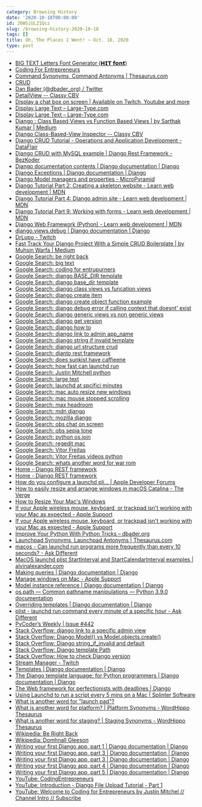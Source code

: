 ```yaml
---
category: Browsing History
date: '2020-10-18T00:00:00'
id: 20WSiULZ1Qcz
slug: /browsing-history-2020-10-18
tags: []
title: Oh, The Places I Went! ~ Oct. 18, 2020
type: post
---
```


- [BIG TEXT Letters Font Generator (𝗛𝗜𝗧 𝗳𝗼𝗻𝘁)](https://fsymbols.com/generators/tarty/)
- [Coding For Entrepreneurs](https://www.codingforentrepreneurs.com/)
- [Command Synonyms, Command Antonyms | Thesaurus.com](https://www.thesaurus.com/browse/command?s=t)
- [CRUD](http://docs.viewflow.io/frontend_crud.html)
- [Dan Bader (@dbader_org) / Twitter](https://twitter.com/intent/follow?original_referer=https%3A%2F%2Flarge-type.com&ref_src=twsrc%5Etfw&screen_name=dbader_org&tw_p=followbutton)
- [DetailView -- Classy CBV](https://ccbv.co.uk/projects/Django/3.0/django.views.generic.detail/DetailView/)
- [Display a chat box on screen | Available on Twitch, Youtube and more](https://streamlabs.com/obs-widgets/chat-box)
- [Display Large Text – Large-Type.com](https://large-type.com/#BRB)
- [Display Large Text – Large-Type.com](https://large-type.com/#brb)
- [Django : Class Based Views vs Function Based Views | by Sarthak Kumar | Medium](https://medium.com/@ksarthak4ever/django-class-based-views-vs-function-based-view-e74b47b2e41b)
- [Django Class-Based-View Inspector -- Classy CBV](https://ccbv.co.uk/)
- [Django CRUD Tutorial - Operations and Application Development - DataFlair](https://data-flair.training/blogs/django-crud-example/)
- [Django CRUD with MySQL example | Django Rest Framework - BezKoder](https://bezkoder.com/django-crud-mysql-rest-framework/)
- [Django documentation contents | Django documentation | Django](https://docs.djangoproject.com/en/3.1/contents/)
- [Django Exceptions | Django documentation | Django](https://docs.djangoproject.com/en/3.1/ref/exceptions/)
- [Django Model managers and properties - MicroPyramid](https://micropyramid.com/blog/django-model-managers-and-properties/)
- [Django Tutorial Part 2: Creating a skeleton website - Learn web development | MDN](https://developer.mozilla.org/en-US/docs/Learn/Server-side/Django/skeleton_website)
- [Django Tutorial Part 4: Django admin site - Learn web development | MDN](https://developer.mozilla.org/en-US/docs/Learn/Server-side/Django/Admin_site)
- [Django Tutorial Part 9: Working with forms - Learn web development | MDN](https://developer.mozilla.org/en-US/docs/Learn/Server-side/Django/Forms)
- [Django Web Framework (Python) - Learn web development | MDN](https://developer.mozilla.org/en-US/docs/Learn/Server-side/Django)
- [django.views.debug | Django documentation | Django](https://docs.djangoproject.com/en/1.10/_modules/django/views/debug/)
- [DrLupo - Twitch](https://www.twitch.tv/drlupo)
- [Fast Track Your Django Project With a Simple CRUD Boilerplate | by Muhsin Warfa | Medium](https://medium.com/@mwarfa/fast-track-your-django-project-with-a-simple-crud-boilerplate-523e4a64f651)
- [Google Search: be right back](https://www.google.com/search?client=safari&rls=en&q=be+right+back&ie=UTF-8&oe=UTF-8)
- [Google Search: big text](https://www.google.com/search?client=safari&rls=en&q=big+text&ie=UTF-8&oe=UTF-8)
- [Google Search: coding for entrupurners](https://www.google.com/search?client=safari&rls=en&q=coding+for+entrupurners&ie=UTF-8&oe=UTF-8)
- [Google Search: django BASE_DIR template](https://www.google.com/search?client=safari&rls=en&q=django+BASE_DIR+template&ie=UTF-8&oe=UTF-8)
- [Google Search: django base_dir template](https://www.google.com/search?client=safari&rls=en&q=django+base_dir+template&ie=UTF-8&oe=UTF-8)
- [Google Search: django class views vs funcation views](https://www.google.com/search?client=safari&rls=en&q=django+class+views+vs+funcation+views&ie=UTF-8&oe=UTF-8)
- [Google Search: django create item](https://www.google.com/search?client=safari&rls=en&q=django+create+item&ie=UTF-8&oe=UTF-8)
- [Google Search: django create object function example](https://www.google.com/search?newwindow=1&client=safari&rls=en&ei=ZfGMX_f4MOTc5gLA87boBw&q=django+create+object+function+example&oq=django+create+object+function+example&gs_lcp=CgZwc3ktYWIQAzIFCCEQoAEyBQghEKsCMgUIIRCrAjoECAAQRzoICCEQFhAdEB5Q4LQGWJvCBmCaxAZoAHACeACAAXSIAcYFkgEDNy4xmAEAoAEBqgEHZ3dzLXdpesgBCMABAQ&sclient=psy-ab&ved=0ahUKEwi3v77zxb_sAhVkrlkKHcC5DX0Q4dUDCAw&uact=5)
- [Google Search: django debug error if calling context that doesnt' exist](https://www.google.com/search?client=safari&rls=en&q=django+debug+error+if+calling+context+that+doesnt%27+exist&ie=UTF-8&oe=UTF-8)
- [Google Search: django generic views vs non generic views](https://www.google.com/search?client=safari&rls=en&q=django+generic+views+vs+non+generic+views&ie=UTF-8&oe=UTF-8)
- [Google Search: django get version](https://www.google.com/search?client=safari&rls=en&q=django+get+version&ie=UTF-8&oe=UTF-8)
- [Google Search: django how to](https://www.google.com/search?newwindow=1&client=safari&rls=en&tbm=vid&q=django+how+to&sa=X&ved=2ahUKEwjwoPm80b_sAhUSw1kKHQVVDKYQ8ccDKAR6BAgSEA4&biw=960&bih=489)
- [Google Search: django link to admin app_name](https://www.google.com/search?client=safari&rls=en&q=django+link+to+admin+app_name&ie=UTF-8&oe=UTF-8)
- [Google Search: django string if invalid template](https://www.google.com/search?client=safari&rls=en&q=django+string+if+invalid+template&ie=UTF-8&oe=UTF-8)
- [Google Search: django url structure crud](https://www.google.com/search?client=safari&rls=en&q=django+url+structure+crud&ie=UTF-8&oe=UTF-8)
- [Google Search: djanto rest framework](https://www.google.com/search?client=safari&rls=en&q=djanto+rest+framework&ie=UTF-8&oe=UTF-8)
- [Google Search: does sunkist have caffieene](https://www.google.com/search?client=safari&rls=en&q=does+sunkist+have+caffieene&ie=UTF-8&oe=UTF-8)
- [Google Search: how fast can launchd run](https://www.google.com/search?client=safari&rls=en&q=how+fast+can+launchd+run&ie=UTF-8&oe=UTF-8)
- [Google Search: Justin Mitchell python](https://www.google.com/search?newwindow=1&client=safari&rls=en&biw=960&bih=489&tbm=vid&ei=t_2MX9yQCsSK5wKI-7KQBQ&q=Justin+Mitchell+python+&oq=Justin+Mitchell+python+&gs_l=psy-ab.3..0i333k1.2319.3214.0.3379.8.8.0.0.0.0.144.746.6j2.8.0....0...1c.1.64.psy-ab..0.8.744...0j0i67k1j0i22i30k1j33i10k1.0.iCQhrYQuU14)
- [Google Search: large text](https://www.google.com/search?client=safari&rls=en&q=large+text&ie=UTF-8&oe=UTF-8)
- [Google Search: launchd at spcifici minutes](https://www.google.com/search?client=safari&rls=en&q=launchd+at+spcifici+minutes&ie=UTF-8&oe=UTF-8)
- [Google Search: mac auto resize new windows](https://www.google.com/search?client=safari&rls=en&q=mac+auto+resize+new+windows&ie=UTF-8&oe=UTF-8)
- [Google Search: mac mouse stopped scrolling](https://www.google.com/search?client=safari&rls=en&q=mac+mouse+stopped+scrolling&ie=UTF-8&oe=UTF-8)
- [Google Search: max headroom](https://www.google.com/search?client=safari&rls=en&q=max+headroom&ie=UTF-8&oe=UTF-8)
- [Google Search: mdn django](https://www.google.com/search?client=safari&rls=en&q=mdn+django&ie=UTF-8&oe=UTF-8)
- [Google Search: mozilla django](https://www.google.com/search?client=safari&rls=en&q=mozilla+django&ie=UTF-8&oe=UTF-8)
- [Google Search: obs chat on screen](https://www.google.com/search?client=safari&rls=en&q=obs+chat+on+screen&ie=UTF-8&oe=UTF-8)
- [Google Search: obs sepia tone](https://www.google.com/search?client=safari&rls=en&q=obs+sepia+tone&ie=UTF-8&oe=UTF-8)
- [Google Search: python os.join](https://www.google.com/search?client=safari&rls=en&q=python+os.join&ie=UTF-8&oe=UTF-8)
- [Google Search: regedit mac](https://www.google.com/search?newwindow=1&client=safari&rls=en&ei=28WLX7S2EMPa5gLrga_gCQ&q=regedit+mac&oq=regedit+mac&gs_lcp=CgZwc3ktYWIQAzIFCAAQyQMyAggAMgIIADICCAAyBggAEBYQHjIGCAAQFhAeMgYIABAWEB4yBggAEBYQHjIGCAAQFhAeMgYIABAWEB46BAgAEEc6BwgAEMkDEEM6BAgAEENQ5RNY4BdgxRloAHACeACAAU2IAZkCkgEBNJgBAKABAaoBB2d3cy13aXrIAQjAAQE&sclient=psy-ab&ved=0ahUKEwj0j7SeqL3sAhVDrVkKHevAC5wQ4dUDCAw&uact=5)
- [Google Search: Vitor Freitas](https://www.google.com/search?client=safari&rls=en&q=Vitor+Freitas&ie=UTF-8&oe=UTF-8)
- [Google Search: Vitor Freitas videos python](https://www.google.com/search?newwindow=1&client=safari&rls=en&ei=3v2MX6qRNMmE5wK81aOQDQ&q=Vitor+Freitas+videos+python&oq=Vitor+Freitas+videos+python&gs_lcp=CgZwc3ktYWIQAzoFCCEQoAE6CAghEBYQHRAeOgcIIRAKEKABULQZWMYfYJ4iaABwAHgAgAFsiAHaBZIBAzcuMZgBAKABAaoBB2d3cy13aXrAAQE&sclient=psy-ab&ved=0ahUKEwiq-Ibm0b_sAhVJwlkKHbzqCNIQ4dUDCAw&uact=5)
- [Google Search: whats another word for war rom](https://www.google.com/search?client=safari&rls=en&q=whats+another+word+for+war+rom&ie=UTF-8&oe=UTF-8)
- [Home - Django REST framework](https://www.django-rest-framework.org/#example)
- [Home - Django REST framework](https://www.django-rest-framework.org/#requirements)
- [How do you configure a launchd pli… | Apple Developer Forums](https://developer.apple.com/forums/thread/22946)
- [How to easily resize and arrange windows in macOS Catalina - The Verge](https://www.theverge.com/2020/3/6/21168153/macos-catalina-windows-size-rearrange-how-to)
- [How to Resize Your Mac's Windows](https://www.lifewire.com/resizing-macs-windows-new-tricks-2259806)
- [If your Apple wireless mouse, keyboard, or trackpad isn't working with your Mac as expected - Apple Support](https://support.apple.com/en-us/HT204621)
- [If your Apple wireless mouse, keyboard, or trackpad isn't working with your Mac as expected - Apple Support](https://support.apple.com/en-us/HT204621#notscroll)
- [Improve Your Python With Python Tricks – dbader.org](https://dbader.org/python-tricks)
- [Launchpad Synonyms, Launchpad Antonyms | Thesaurus.com](https://www.thesaurus.com/misspelling?term=launchpad&s=t)
- [macos - Can launchd run programs more frequently than every 10 seconds? - Ask Different](https://apple.stackexchange.com/questions/63482/can-launchd-run-programs-more-frequently-than-every-10-seconds)
- [MacOS launchd plist StartInterval and StartCalendarInterval examples | alvinalexander.com](https://alvinalexander.com/mac-os-x/launchd-plist-examples-startinterval-startcalendarinterval/)
- [Making queries | Django documentation | Django](https://docs.djangoproject.com/en/3.1/topics/db/queries/)
- [Manage windows on Mac - Apple Support](https://support.apple.com/guide/mac-help/work-with-app-windows-mchlp2469/mac)
- [Model instance reference | Django documentation | Django](https://docs.djangoproject.com/en/3.1/ref/models/instances/)
- [os.path — Common pathname manipulations — Python 3.9.0 documentation](https://docs.python.org/3/library/os.path.html)
- [Overriding templates | Django documentation | Django](https://docs.djangoproject.com/en/3.1/howto/overriding-templates/)
- [plist - launchd run command every minute of a specific hour - Ask Different](https://apple.stackexchange.com/questions/370467/launchd-run-command-every-minute-of-a-specific-hour)
- [PyCoder’s Weekly | Issue #442](https://pycoders.com/issues/442)
- [Stack Overflow: django link to a specific admin view](https://stackoverflow.com/questions/18638164/django-link-to-a-specific-admin-view)
- [Stack Overflow: Django Model() vs Model.objects.create()](https://stackoverflow.com/questions/26672077/django-model-vs-model-objects-create)
- [Stack Overflow: Django string_if_invalid and default](https://stackoverflow.com/questions/40505917/django-string-if-invalid-and-default)
- [Stack Overflow: Django template Path](https://stackoverflow.com/questions/3038459/django-template-path)
- [Stack Overflow: How to check Django version](https://stackoverflow.com/questions/6468397/how-to-check-django-version)
- [Stream Manager - Twitch](https://dashboard.twitch.tv/u/theidofalan/stream-manager)
- [Templates | Django documentation | Django](https://docs.djangoproject.com/en/3.1/topics/templates/)
- [The Django template language: for Python programmers | Django documentation | Django](https://docs.djangoproject.com/en/3.1/ref/templates/api/)
- [The Web framework for perfectionists with deadlines | Django](https://www.djangoproject.com/)
- [Using Launchd to run a script every 5 mins on a Mac | Splinter Software](https://www.splinter.com.au/using-launchd-to-run-a-script-every-5-mins-on/)
- [What is another word for "launch pad"?](https://www.wordhippo.com/what-is/another-word-for/launch_pad.html)
- [What is another word for platform? | Platform Synonyms - WordHippo Thesaurus](https://www.wordhippo.com/what-is/another-word-for/platform.html)
- [What is another word for staging? | Staging Synonyms - WordHippo Thesaurus](https://www.wordhippo.com/what-is/another-word-for/staging.html)
- [Wikipedia: Be Right Back](https://en.wikipedia.org/wiki/Be_Right_Back)
- [Wikipedia: Domhnall Gleeson](https://en.wikipedia.org/wiki/Domhnall_Gleeson)
- [Writing your first Django app, part 1 | Django documentation | Django](https://docs.djangoproject.com/en/3.1/intro/tutorial01/)
- [Writing your first Django app, part 3 | Django documentation | Django](https://docs.djangoproject.com/en/3.1/intro/tutorial03/)
- [Writing your first Django app, part 3 | Django documentation | Django](https://docs.djangoproject.com/en/3.1/intro/tutorial03/#use-the-template-system)
- [Writing your first Django app, part 4 | Django documentation | Django](https://docs.djangoproject.com/en/3.1/intro/tutorial04/)
- [Writing your first Django app, part 5 | Django documentation | Django](https://docs.djangoproject.com/en/3.1/intro/tutorial05/)
- [YouTube: CodingEntrepreneurs](https://www.youtube.com/channel/UCWEHue8kksIaktO8KTTN_zg)
- [YouTube: Introduction - Django File Upload Tutorial - Part 1](https://www.youtube.com/watch?v=Zx09vcYq1oc)
- [YouTube: Welcome to Coding for Entrepreneurs by Justin Mitchel // Channel Intro // Subscribe](https://www.youtube.com/watch?v=VtHrTX_nTto)
